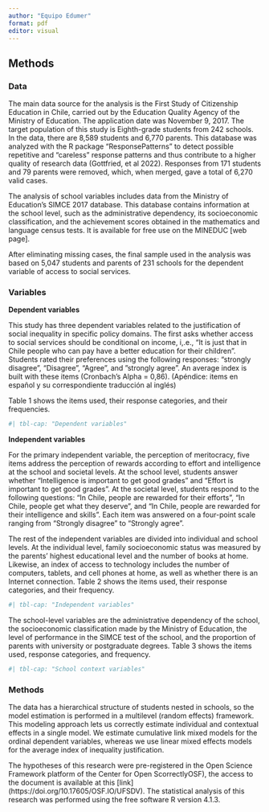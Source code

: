 ```yaml
---
author: "Equipo Edumer"
format: pdf
editor: visual
---
```


## Methods

### Data

The main data source for the analysis is the First Study of Citizenship Education in Chile, carried out by the Education Quality Agency of the Ministry of Education. The application date was November 9, 2017. The target population of this study is Eighth-grade students from 242 schools. In the data, there are 8,589 students and 6,770 parents. This database was analyzed with the R package “ResponsePatterns” to detect possible repetitive and “careless” response patterns and thus contribute to a higher quality of research data (Gottfried, et al 2022). Responses from 171 students and 79 parents were removed, which, when merged, gave a total of 6,270 valid cases.

The analysis of school variables includes data from the Ministry of Education's SIMCE 2017 database. This database contains information at the school level, such as the administrative dependency, its socioeconomic classification, and the achievement scores obtained in the mathematics and language census tests. It is available for free use on the MINEDUC \[web page\].

After eliminating missing cases, the final sample used in the analysis was based on 5,047 students and parents of 231 schools for the dependent variable of access to social services.

### Variables

**Dependent variables**

This study has three dependent variables related to the justification of social inequality in specific policy domains. The first asks whether access to social services should be conditional on income, i,.e., “It is just that in Chile people who can pay have a better education for their children”. Students rated their preferences using the following responses: “strongly disagree”, “Disagree”, “Agree”, and ”strongly agree”. An average index is built with these items (Cronbach's Alpha = 0,86). (Apéndice: items en español y su correspondiente traducción al inglés)

Table 1 shows the items used, their response categories, and their frequencies.

```r
#| tbl-cap: "Dependent variables"
```

**Independent variables**

For the primary independent variable, the perception of meritocracy, five items address the perception of rewards according to effort and intelligence at the school and societal levels. At the school level, students answer whether “Intelligence is important to get good grades” and “Effort is important to get good grades”. At the societal level, students respond to the following questions: “In Chile, people are rewarded for their efforts”, “In Chile, people get what they deserve”, and “In Chile, people are rewarded for their intelligence and skills”. Each item was answered on a four-point scale ranging from “Strongly disagree” to “Strongly agree”.

The rest of the independent variables are divided into individual and school levels. At the individual level, family socioeconomic status was measured by the parents' highest educational level and the number of books at home. Likewise, an index of access to technology includes the number of computers, tablets, and cell phones at home, as well as whether there is an Internet connection. Table 2 shows the items used, their response categories, and their frequency.

```r
#| tbl-cap: "Independent variables"
```

The school-level variables are the administrative dependency of the school, the socioeconomic classification made by the Ministry of Education, the level of performance in the SIMCE test of the school, and the proportion of parents with university or postgraduate degrees. Table 3 shows the items used, response categories, and frequency.

```r
#| tbl-cap: "School context variables"
```

### Methods

The data has a hierarchical structure of students nested in schools, so the model estimation is performed in a multilevel (random effects) framework. This modeling approach lets us correctly estimate individual and contextual effects in a single model. We estimate cumulative link mixed models for the ordinal dependent variables, whereas we use linear mixed effects models for the average index of inequality justification.

The hypotheses of this research were pre-registered in the Open Science Framework platform of the Center for Open ScorrectlyOSF), the access to the document is available at this \[link\](https://doi.org/10.17605/OSF.IO/UFSDV). The statistical analysis of this research was performed using the free software R version 4.1.3.
